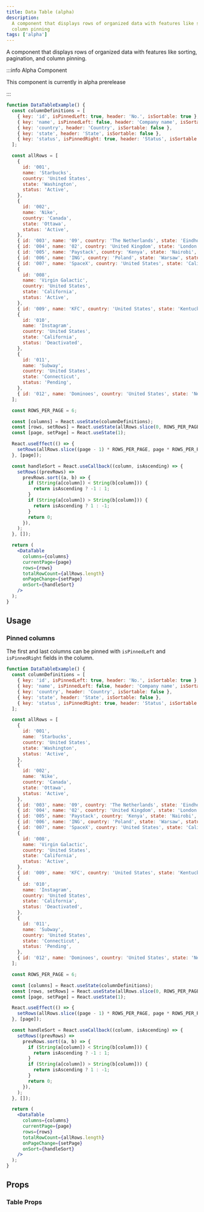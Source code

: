 ```yaml
---
title: Data Table (alpha)
description:
  A component that displays rows of organized data with features like sorting, pagination, and
  column pinning
tags: ['alpha']
---
```


A component that displays rows of organized data with features like sorting, pagination, and column
pinning.

:::info Alpha Component

This component is currently in alpha prerelease

:::

```jsx live
function DataTableExample() {
  const columnDefinitions = [
    { key: 'id', isPinnedLeft: true, header: 'No.', isSortable: true },
    { key: 'name', isPinnedLeft: false, header: 'Company name', isSortable: false },
    { key: 'country', header: 'Country', isSortable: false },
    { key: 'state', header: 'State', isSortable: false },
    { key: 'status', isPinnedRight: true, header: 'Status', isSortable: true },
  ];

  const allRows = [
    {
      id: '001',
      name: 'Starbucks',
      country: 'United States',
      state: 'Washington',
      status: 'Active',
    },
    {
      id: '002',
      name: 'Nike',
      country: 'Canada',
      state: 'Ottawa',
      status: 'Active',
    },
    { id: '003', name: '09', country: 'The Netherlands', state: 'Eindhoven', status: 'Active' },
    { id: '004', name: '02', country: 'United Kingdom', state: 'London', status: 'Pending' },
    { id: '005', name: 'Paystack', country: 'Kenya', state: 'Nairobi', status: 'Pending' },
    { id: '006', name: 'ING', country: 'Poland', state: 'Warsaw', status: 'Deactivated' },
    { id: '007', name: 'SpaceX', country: 'United States', state: 'California', status: 'Active' },
    {
      id: '008',
      name: 'Virgin Galactic',
      country: 'United States',
      state: 'California',
      status: 'Active',
    },
    { id: '009', name: 'KFC', country: 'United States', state: 'Kentucky', status: 'Active' },
    {
      id: '010',
      name: 'Instagram',
      country: 'United States',
      state: 'California',
      status: 'Deactivated',
    },
    {
      id: '011',
      name: 'Subway',
      country: 'United States',
      state: 'Connecticut',
      status: 'Pending',
    },
    { id: '012', name: 'Dominoes', country: 'United States', state: 'New York', status: 'Active' },
  ];

  const ROWS_PER_PAGE = 6;

  const [columns] = React.useState(columnDefinitions);
  const [rows, setRows] = React.useState(allRows.slice(0, ROWS_PER_PAGE));
  const [page, setPage] = React.useState(1);

  React.useEffect(() => {
    setRows(allRows.slice((page - 1) * ROWS_PER_PAGE, page * ROWS_PER_PAGE));
  }, [page]);

  const handleSort = React.useCallback((column, isAscending) => {
    setRows((prevRows) =>
      prevRows.sort((a, b) => {
        if (String(a[column]) < String(b[column])) {
          return isAscending ? -1 : 1;
        }
        if (String(a[column]) > String(b[column])) {
          return isAscending ? 1 : -1;
        }
        return 0;
      }),
    );
  }, []);

  return (
    <DataTable
      columns={columns}
      currentPage={page}
      rows={rows}
      totalRowCount={allRows.length}
      onPageChange={setPage}
      onSort={handleSort}
    />
  );
}
```

## Usage

### Pinned columns

The first and last columns can be pinned with `isPinnedLeft` and `isPinnedRight` fields in the
column.

```jsx live
function DataTableExample() {
  const columnDefinitions = [
    { key: 'id', isPinnedLeft: true, header: 'No.', isSortable: true },
    { key: 'name', isPinnedLeft: false, header: 'Company name', isSortable: false },
    { key: 'country', header: 'Country', isSortable: false },
    { key: 'state', header: 'State', isSortable: false },
    { key: 'status', isPinnedRight: true, header: 'Status', isSortable: true },
  ];

  const allRows = [
    {
      id: '001',
      name: 'Starbucks',
      country: 'United States',
      state: 'Washington',
      status: 'Active',
    },
    {
      id: '002',
      name: 'Nike',
      country: 'Canada',
      state: 'Ottawa',
      status: 'Active',
    },
    { id: '003', name: '09', country: 'The Netherlands', state: 'Eindhoven', status: 'Active' },
    { id: '004', name: '02', country: 'United Kingdom', state: 'London', status: 'Pending' },
    { id: '005', name: 'Paystack', country: 'Kenya', state: 'Nairobi', status: 'Pending' },
    { id: '006', name: 'ING', country: 'Poland', state: 'Warsaw', status: 'Deactivated' },
    { id: '007', name: 'SpaceX', country: 'United States', state: 'California', status: 'Active' },
    {
      id: '008',
      name: 'Virgin Galactic',
      country: 'United States',
      state: 'California',
      status: 'Active',
    },
    { id: '009', name: 'KFC', country: 'United States', state: 'Kentucky', status: 'Active' },
    {
      id: '010',
      name: 'Instagram',
      country: 'United States',
      state: 'California',
      status: 'Deactivated',
    },
    {
      id: '011',
      name: 'Subway',
      country: 'United States',
      state: 'Connecticut',
      status: 'Pending',
    },
    { id: '012', name: 'Dominoes', country: 'United States', state: 'New York', status: 'Active' },
  ];

  const ROWS_PER_PAGE = 6;

  const [columns] = React.useState(columnDefinitions);
  const [rows, setRows] = React.useState(allRows.slice(0, ROWS_PER_PAGE));
  const [page, setPage] = React.useState(1);

  React.useEffect(() => {
    setRows(allRows.slice((page - 1) * ROWS_PER_PAGE, page * ROWS_PER_PAGE));
  }, [page]);

  const handleSort = React.useCallback((column, isAscending) => {
    setRows((prevRows) =>
      prevRows.sort((a, b) => {
        if (String(a[column]) < String(b[column])) {
          return isAscending ? -1 : 1;
        }
        if (String(a[column]) > String(b[column])) {
          return isAscending ? 1 : -1;
        }
        return 0;
      }),
    );
  }, []);

  return (
    <DataTable
      columns={columns}
      currentPage={page}
      rows={rows}
      totalRowCount={allRows.length}
      onPageChange={setPage}
      onSort={handleSort}
    />
  );
}
```

## Props

### Table Props

<PropsTable component="DataTable" />
